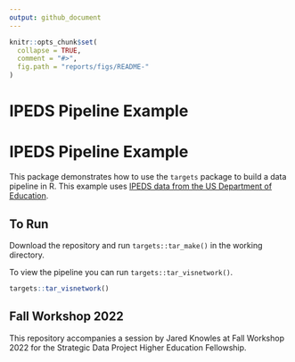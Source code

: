 ---
output: github_document
---

<!-- README.md is generated from README.Rmd. Please edit that file -->

```{r, include = FALSE}
knitr::opts_chunk$set(
  collapse = TRUE,
  comment = "#>",
  fig.path = "reports/figs/README-"
)
```

# IPEDS Pipeline Example

<!-- badges: start -->
<!-- badges: end -->


# IPEDS Pipeline Example

This package demonstrates how to use the `targets` package to build a data 
pipeline in R. This example uses [IPEDS data from the US Department of Education](https://nces.ed.gov/ipeds/datacenter/DataFiles.aspx?year=2020&surveyNumber=-1&gotoReportId=7&). 

## To Run

Download the repository and run `targets::tar_make()` in the working directory.

To view the pipeline you can run `targets::tar_visnetwork()`. 

```{r visnetwork}
targets::tar_visnetwork()
```

## Fall Workshop 2022

This repository accompanies a session by Jared Knowles at Fall Workshop 2022 for 
the Strategic Data Project Higher Education Fellowship. 


